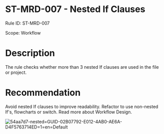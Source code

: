 ﻿# ST-MRD-007 - Nested If Clauses

Rule ID: ST-MRD-007

Scope: Workflow

# Description

The rule checks whether more than 3 nested If clauses are used in the file or project.

# Recommendation

Avoid nested If clauses to improve readability. Refactor to use non-nested If's, flowcharts or switch. Read more about Workflow Design.

![54aa7d7-nested=GUID-02B07792-E012-4AB0-AE6A-D4F5763714ED=1=en=Default](/images/54aa7d7-nested=GUID-02B07792-E012-4AB0-AE6A-D4F5763714ED=1=en=Default.png)
